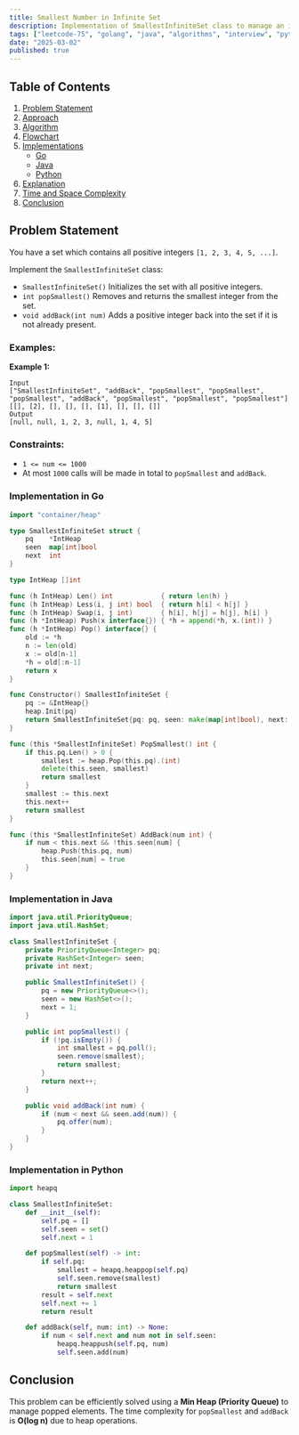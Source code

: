 ```yaml
---
title: Smallest Number in Infinite Set
description: Implementation of SmallestInfiniteSet class to manage an infinite set of numbers efficiently. Includes Go and Java implementations.
tags: ["leetcode-75", "golang", "java", "algorithms", "interview", "python", "leetcode"]
date: "2025-03-02"
published: true
---
```


## Table of Contents

1. [Problem Statement](#problem-statement)
2. [Approach](#approach)
3. [Algorithm](#algorithm)
4. [Flowchart](#flowchart)
5. [Implementations](#implementations)
   - [Go](#implementation-in-go)
   - [Java](#implementation-in-java)
   - [Python](#implementation-in-python)
6. [Explanation](#explanation)
7. [Time and Space Complexity](#time-and-space-complexity)
8. [Conclusion](#conclusion)

## Problem Statement


You have a set which contains all positive integers `[1, 2, 3, 4, 5, ...]`.

Implement the `SmallestInfiniteSet` class:

- `SmallestInfiniteSet()` Initializes the set with all positive integers.
- `int popSmallest()` Removes and returns the smallest integer from the set.
- `void addBack(int num)` Adds a positive integer back into the set if it is not already present.

### Examples:

**Example 1:**

```
Input
["SmallestInfiniteSet", "addBack", "popSmallest", "popSmallest", "popSmallest", "addBack", "popSmallest", "popSmallest", "popSmallest"]
[[], [2], [], [], [], [1], [], [], []]
Output
[null, null, 1, 2, 3, null, 1, 4, 5]
```

### Constraints:

- `1 <= num <= 1000`
- At most `1000` calls will be made in total to `popSmallest` and `addBack`.

### Implementation in Go

```go
import "container/heap"

type SmallestInfiniteSet struct {
    pq    *IntHeap
    seen  map[int]bool
    next  int
}

type IntHeap []int

func (h IntHeap) Len() int            { return len(h) }
func (h IntHeap) Less(i, j int) bool  { return h[i] < h[j] }
func (h IntHeap) Swap(i, j int)       { h[i], h[j] = h[j], h[i] }
func (h *IntHeap) Push(x interface{}) { *h = append(*h, x.(int)) }
func (h *IntHeap) Pop() interface{} {
    old := *h
    n := len(old)
    x := old[n-1]
    *h = old[:n-1]
    return x
}

func Constructor() SmallestInfiniteSet {
    pq := &IntHeap{}
    heap.Init(pq)
    return SmallestInfiniteSet{pq: pq, seen: make(map[int]bool), next: 1}
}

func (this *SmallestInfiniteSet) PopSmallest() int {
    if this.pq.Len() > 0 {
        smallest := heap.Pop(this.pq).(int)
        delete(this.seen, smallest)
        return smallest
    }
    smallest := this.next
    this.next++
    return smallest
}

func (this *SmallestInfiniteSet) AddBack(num int) {
    if num < this.next && !this.seen[num] {
        heap.Push(this.pq, num)
        this.seen[num] = true
    }
}
```

### Implementation in Java

```java
import java.util.PriorityQueue;
import java.util.HashSet;

class SmallestInfiniteSet {
    private PriorityQueue<Integer> pq;
    private HashSet<Integer> seen;
    private int next;

    public SmallestInfiniteSet() {
        pq = new PriorityQueue<>();
        seen = new HashSet<>();
        next = 1;
    }

    public int popSmallest() {
        if (!pq.isEmpty()) {
            int smallest = pq.poll();
            seen.remove(smallest);
            return smallest;
        }
        return next++;
    }

    public void addBack(int num) {
        if (num < next && seen.add(num)) {
            pq.offer(num);
        }
    }
}
```
### Implementation in Python

```python
import heapq

class SmallestInfiniteSet:
    def __init__(self):
        self.pq = []
        self.seen = set()
        self.next = 1

    def popSmallest(self) -> int:
        if self.pq:
            smallest = heapq.heappop(self.pq)
            self.seen.remove(smallest)
            return smallest
        result = self.next
        self.next += 1
        return result

    def addBack(self, num: int) -> None:
        if num < self.next and num not in self.seen:
            heapq.heappush(self.pq, num)
            self.seen.add(num)

```


## Conclusion

This problem can be efficiently solved using a **Min Heap (Priority Queue)** to manage popped elements. The time complexity for `popSmallest` and `addBack` is **O(log n)** due to heap operations.

